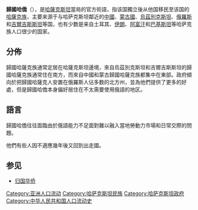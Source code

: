 {{noteTA
|G1=地名
}}
'''歸國哈僑'''（{{lang-kk|Қандас}}），是[[哈薩克斯坦|哈薩克斯坦]]當局的官方術語，指该国獨立後从他国移民至该国的[[哈薩克族|哈薩克族]]，主要来源于与哈萨克斯坦鄰近的[[中國哈薩克族|中國]]、[[蒙古國|蒙古國]]、[[烏茲別克斯坦|烏茲別克斯坦]]、[[哈薩克裔俄羅斯人|俄羅斯]]和[[吉爾吉斯斯坦|吉爾吉斯斯坦]]等国，也有少数是来自土耳其、[[伊朗的哈薩克人|伊朗]]、[[阿富汗|阿富汗]]和[[巴基斯坦|巴基斯坦]]等哈萨克族人口很少的国家。

==分佈==
歸國哈薩克族通常定居在哈薩克斯坦邊境，來自烏茲別克斯坦和吉爾吉斯斯坦的歸國哈薩克族通常住在南方，而來自中國和蒙古歸國哈薩克族都集中在東部。政府傾向於把歸國哈薩克人安置在俄羅斯人佔多数的北方州，並為他們提供了更多的好處，但是歸國哈僑本身偏好居住在不太需要使用俄語的地区。

==語言==
歸國哈僑往往面臨由於俄語能力不足面對難以融入當地勞動力市場和日常交際的問題。

他們有些人因不適應幾年後又回到出走國。

==参见==
*[[归国华侨|归国华侨]]

[[Category:亚洲人口流动|Category:亚洲人口流动]]
[[Category:哈萨克斯坦民族|Category:哈萨克斯坦民族]]
[[Category:哈萨克斯坦政府|Category:哈萨克斯坦政府]]
[[Category:中华人民共和国人口流动史|Category:中华人民共和国人口流动史]]